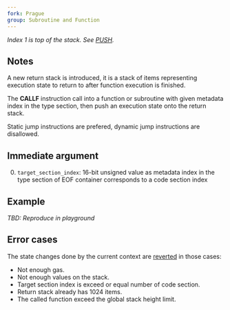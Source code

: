 ```yaml
---
fork: Prague
group: Subroutine and Function
---
```


*Index 1 is top of the stack. See [PUSH](/#60).*

## Notes

A new return stack is introduced, it is a stack of items representing execution state to return to after function execution is finished.

The **CALLF** instruction call into a function or subroutine with given metadata index in the type section, then push an execution state onto the return stack. 

Static jump instructions are prefered, dynamic jump instructions are disallowed.

## Immediate argument

0. `target_section_index`: 16-bit unsigned value as metadata index in the type section of EOF container corresponds to a code section index

## Example

*TBD: Reproduce in playground*

## Error cases

The state changes done by the current context are [reverted](#FD) in those cases:
- Not enough gas.
- Not enough values on the stack.
- Target section index is exceed or equal number of code section.
- Return stack already has 1024 items.
- The called function exceed the global stack height limit.
